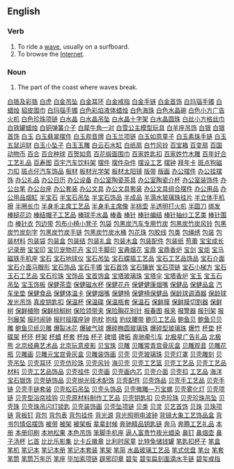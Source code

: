 ==English==
===Verb===
#To ride a [[wave]], usually on a surfboard.
#To browse the [[Internet]].
===Noun===
#The part of the coast where waves break.
[http://www.88558888.com/lipin002/001.htm 白锆及彩锆]
[http://www.88558888.com/lipin002/002.htm 白虎]
[http://www.88558888.com/lipin002/003.htm 白金吊坠]
[http://www.88558888.com/lipin002/004.htm 白金耳环]
[http://www.88558888.com/lipin002/005.htm 白金戒指]
[http://www.88558888.com/lipin002/006.htm 白金手链]
[http://www.88558888.com/lipin002/007.htm 白金首饰]
[http://www.88558888.com/lipin002/008.htm 白玛瑙手镯]
[http://www.88558888.com/lipin002/009.htm 白蜡烛]
[http://www.88558888.com/lipin002/010.htm 貂皮围巾]
[http://www.88558888.com/lipin002/011.htm 白玛瑙手镯]
[http://www.88558888.com/lipin002/012.htm 白色彩焰液体蜡烛]
[http://www.88558888.com/lipin002/013.htm 白色海珠]
[http://www.88558888.com/lipin002/014.htm 白色水晶碗]
[http://www.88558888.com/lipin002/015.htm 白色小方广告火机]
[http://www.88558888.com/lipin002/016.htm 白色珍珠项链]
[http://www.88558888.com/lipin002/017.htm 白水晶]
[http://www.88558888.com/lipin002/018.htm 白水晶吊坠]
[http://www.88558888.com/lipin002/019.htm 白水晶十字架]
[http://www.88558888.com/lipin002/020.htm 白水晶圆珠]
[http://www.88558888.com/lipin002/021.htm 白丝小方格丝巾]
[http://www.88558888.com/lipin002/022.htm 白铁罐蜡烛]
[http://www.88558888.com/lipin002/023.htm 白铜弹簧介子]
[http://www.88558888.com/lipin002/024.htm 白犀牛角一对]
[http://www.88558888.com/lipin002/025.htm 白雪公主模型玩具]
[http://www.88558888.com/lipin002/026.htm 白羊座吊饰]
[http://www.88558888.com/lipin002/027.htm 白银]
[http://www.88558888.com/lipin002/028.htm 白银首饰]
[http://www.88558888.com/lipin002/029.htm 白玉]
[http://www.88558888.com/lipin002/030.htm 白玉翡翠摆件]
[http://www.88558888.com/lipin002/031.htm 白玉观音牌]
[http://www.88558888.com/lipin002/032.htm 白玉兰项链]
[http://www.88558888.com/lipin002/033.htm 白玉如意童子]
[http://www.88558888.com/lipin002/034.htm 白玉素珠手链]
[http://www.88558888.com/lipin002/035.htm 白玉五鼠运财]
[http://www.88558888.com/lipin002/036.htm 白玉小坠子]
[http://www.88558888.com/lipin002/037.htm 白玉玉雕]
[http://www.88558888.com/lipin002/038.htm 白云石水缸]
[http://www.88558888.com/lipin002/039.htm 白纸扇]
[http://www.88558888.com/lipin002/040.htm 白竹风铃]
[http://www.88558888.com/lipin002/041.htm 百宝箱]
[http://www.88558888.com/lipin002/042.htm 百变扇]
[http://www.88558888.com/lipin002/043.htm 百国动物币]
[http://www.88558888.com/lipin002/044.htm 百合]
[http://www.88558888.com/lipin002/045.htm 百合种球]
[http://www.88558888.com/lipin002/046.htm 百贺如意]
[http://www.88558888.com/lipin002/047.htm 百花缎面围巾]
[http://www.88558888.com/lipin002/048.htm 百家姓匙扣]
[http://www.88558888.com/lipin002/049.htm 百家姓竹木雕]
[http://www.88558888.com/lipin002/050.htm 百年好合工艺礼品]
[http://www.88558888.com/lipin002/051.htm 百寿图]
[http://www.88558888.com/lipin002/052.htm 百宇汽车饮料架]
[http://www.88558888.com/lipin002/053.htm 摆件]
[http://www.88558888.com/lipin002/054.htm 摆件杂件]
[http://www.88558888.com/lipin002/055.htm 摆设工艺]
[http://www.88558888.com/lipin002/055.htm 摆钟]
[http://www.88558888.com/lipin002/056.htm 拜年卡]
[http://www.88558888.com/lipin002/057.htm 斑点狗磁力扣]
[http://www.88558888.com/lipin002/058.htm 斑点仔汽车饰品]
[http://www.88558888.com/lipin002/059.htm 板材]
[http://www.88558888.com/lipin002/060.htm 板材光学架]
[http://www.88558888.com/lipin002/061.htm 板材太阳镜]
[http://www.88558888.com/lipin002/062.htm 版带]
[http://www.88558888.com/lipin002/063.htm 版画]
[http://www.88558888.com/lipin002/064.htm 办公摆件]
[http://www.88558888.com/lipin002/065.htm 办公挂摆饰]
[http://www.88558888.com/lipin002/066.htm 办公礼品]
[http://www.88558888.com/lipin002/067.htm 办公日历]
[http://www.88558888.com/lipin002/068.htm 办公设备]
[http://www.88558888.com/lipin002/069.htm 办公室陶瓷茶具]
[http://www.88558888.com/lipin002/070.htm 办公室陶瓷介杯]
[http://www.88558888.com/lipin002/071.htm 办公室装饰件]
[http://www.88558888.com/lipin002/072.htm 办公台笔]
[http://www.88558888.com/lipin002/073.htm 办公台座]
[http://www.88558888.com/lipin002/074.htm 办公套装]
[http://www.88558888.com/lipin002/075.htm 办公文具]
[http://www.88558888.com/lipin002/076.htm 办公文具套装]
[http://www.88558888.com/lipin002/077.htm 办公文具组合摆件]
[http://www.88558888.com/lipin002/078.htm 办公用品]
[http://www.88558888.com/lipin002/079.htm 办公用品烟缸] 
[http://www.88558888.com/lipin002/080.htm 半宝石]
[http://www.88558888.com/lipin002/081.htm 半宝石吊坠]
[http://www.88558888.com/lipin002/082.htm 半宝石饰品]
[http://www.88558888.com/lipin002/083.htm 半成品]
[http://www.88558888.com/lipin002/084.htm 半滴水玻璃珠挂片]
[http://www.88558888.com/lipin002/085.htm 半立体手机擦]
[http://www.88558888.com/lipin002/086.htm 半圈长巾]
[http://www.88558888.com/lipin002/087.htm 半身毛主席工艺品]
[http://www.88558888.com/lipin002/088.htm 半身毛主席像]
[http://www.88558888.com/lipin002/089.htm 半桃壶]
[http://www.88558888.com/lipin002/090.htm 半透明打火机]
[http://www.88558888.com/lipin002/091.htm 半圆刀]
[http://www.88558888.com/lipin002/092.htm 绑发]
[http://www.88558888.com/lipin002/093.htm 棒槌花边]
[http://www.88558888.com/lipin002/094.htm 棒结帽子工艺品]
[http://www.88558888.com/lipin002/095.htm 棒球手水晶]
[http://www.88558888.com/lipin002/096.htm 棒香]
[http://www.88558888.com/lipin002/097.htm 棒针]
[http://www.88558888.com/lipin002/098.htm 棒针编结]
[http://www.88558888.com/lipin002/099.htm 棒针抽纱工艺类]
[http://www.88558888.com/lipin002/100.htm 棒针围巾]
[http://www.88558888.com/lipin002/101.htm 棒针衣]
[http://www.88558888.com/lipin002/102.htm 包边带]
[http://www.88558888.com/lipin002/103.htm 包布小椅小凳子]
[http://www.88558888.com/lipin002/104.htm 包袋]
[http://www.88558888.com/lipin002/105.htm 包黑炭汽车专用竹炭]
[http://www.88558888.com/lipin002/106.htm 包黑炭竹炭风铃]
[http://www.88558888.com/lipin002/107.htm 包黑炭竹炭刻字]
[http://www.88558888.com/lipin002/108.htm 包黑炭竹炭手链]
[http://www.88558888.com/lipin002/109.htm 包黑炭竹炭水桶]
[http://www.88558888.com/lipin002/110.htm 包花珠]
[http://www.88558888.com/lipin002/111.htm 包胶线]
[http://www.88558888.com/lipin002/112.htm 包类]
[http://www.88558888.com/lipin002/113.htm 包绳绣]
[http://www.88558888.com/lipin002/114.htm 包装]
[http://www.88558888.com/lipin002/115.htm 包装材料]
[http://www.88558888.com/lipin002/116.htm 包装袋]
[http://www.88558888.com/lipin002/117.htm 包装盒]
[http://www.88558888.com/lipin002/118.htm 包装结]
[http://www.88558888.com/lipin002/119.htm 包装礼盒]
[http://www.88558888.com/lipin002/120.htm 包装木盒]
[http://www.88558888.com/lipin002/121.htm 包装配件]
[http://www.88558888.com/lipin002/122.htm 包装纸]
[http://www.88558888.com/lipin002/123.htm 苞蕾]
[http://www.88558888.com/lipin002/124.htm 宝宝成长记录册]
[http://www.88558888.com/lipin002/125.htm 宝宝印]
[http://www.88558888.com/lipin002/126.htm 宝贝宠物花卉]
[http://www.88558888.com/lipin002/127.htm 宝贝手脚印]
[http://www.88558888.com/lipin002/128.htm 宝典烟花]
[http://www.88558888.com/lipin002/129.htm 宝鼎]
[http://www.88558888.com/lipin002/130.htm 宝鼎香炉]
[http://www.88558888.com/lipin002/131.htm 宝剑]
[http://www.88558888.com/lipin002/132.htm 宝炬]
[http://www.88558888.com/lipin002/133.htm 宝马磁铁手机座]
[http://www.88558888.com/lipin002/134.htm 宝石]
[http://www.88558888.com/lipin002/135.htm 宝石地球仪]
[http://www.88558888.com/lipin002/136.htm 宝石吊坠]
[http://www.88558888.com/lipin002/137.htm 宝石蝶插工艺品]
[http://www.88558888.com/lipin002/138.htm 宝石工艺品饰品]
[http://www.88558888.com/lipin002/139.htm 宝石介面]
[http://www.88558888.com/lipin002/140.htm 宝石介面马眼形]
[http://www.88558888.com/lipin002/141.htm 宝石饰品]
[http://www.88558888.com/lipin002/142.htm 宝石手镯]
[http://www.88558888.com/lipin002/143.htm 宝石首饰]
[http://www.88558888.com/lipin002/144.htm 宝石镶嵌]
[http://www.88558888.com/lipin002/145.htm 宝石项链]
[http://www.88558888.com/lipin002/146.htm 宝石小梯方]
[http://www.88558888.com/lipin002/147.htm 宝石玉石工艺品]
[http://www.88558888.com/lipin002/148.htm 宝石珍珠]
[http://www.88558888.com/lipin002/149.htm 宝饰品]
[http://www.88558888.com/lipin002/150.htm 宝首饰盒]
[http://www.88558888.com/lipin002/151.htm 宝塔玻璃珠]
[http://www.88558888.com/lipin002/152.htm 宝塔伞]
[http://www.88558888.com/lipin002/153.htm 宝塔香炉]
[http://www.88558888.com/lipin002/154.htm 宝玉]
[http://www.88558888.com/lipin002/155.htm 宝玉石吊坠]
[http://www.88558888.com/lipin002/156.htm 宝玉饰板]
[http://www.88558888.com/lipin002/157.htm 保健茶壶]
[http://www.88558888.com/lipin002/158.htm 保健磁水杯]
[http://www.88558888.com/lipin002/159.htm 保健花卉]
[http://www.88558888.com/lipin002/160.htm 保健健康烟嘴]
[http://www.88558888.com/lipin002/161.htm 保健品]
[http://www.88558888.com/lipin002/162.htm 保健品盒]
[http://www.88558888.com/lipin002/163.htm 汽车坐垫]
[http://www.88558888.com/lipin002/164.htm 保健食品]
[http://www.88558888.com/lipin002/165.htm 保健体温卡]
[http://www.88558888.com/lipin002/166.htm 保健烟嘴]
[http://www.88558888.com/lipin002/167.htm 保健椅]
[http://www.88558888.com/lipin002/168.htm 保健椅保健品]
[http://www.88558888.com/lipin002/169.htm 保龄球调酒器]
[http://www.88558888.com/lipin002/170.htm 保龄球发光吊饰]
[http://www.88558888.com/lipin002/171.htm 真皮钥匙扣]
[http://www.88558888.com/lipin002/172.htm 保温杯]
[http://www.88558888.com/lipin002/173.htm 保温碟]
[http://www.88558888.com/lipin002/174.htm 保温瓶套]
[http://www.88558888.com/lipin002/175.htm 保温石]
[http://www.88558888.com/lipin002/176.htm 保鲜膜]
[http://www.88558888.com/lipin002/177.htm 保鲜膜切割器]
[http://www.88558888.com/lipin002/178.htm 保鲜树]
[http://www.88558888.com/lipin002/179.htm 保鲜植物]
[http://www.88558888.com/lipin002/180.htm 保鲜棕榈树]
[http://www.88558888.com/lipin002/181.htm 保险领带夹]
[http://www.88558888.com/lipin002/182.htm 保险胸花别针]
[http://www.88558888.com/lipin002/183.htm 报春图]
[http://www.88558888.com/lipin002/184.htm 报夹]
[http://www.88558888.com/lipin002/185.htm 报警器]
[http://www.88558888.com/lipin002/186.htm 报刊架]
[http://www.88558888.com/lipin002/187.htm 报刊展架]
[http://www.88558888.com/lipin002/188.htm 报时闹钟]
[http://www.88558888.com/lipin002/189.htm 报时摇摆座钟]
[http://www.88558888.com/lipin002/190.htm 抱枕]
[http://www.88558888.com/lipin002/191.htm 抱柱]
[http://www.88558888.com/lipin002/192.htm 豹纹腰带]
[http://www.88558888.com/lipin002/193.htm 鲍贝工艺品]
[http://www.88558888.com/lipin002/194.htm 鲍鱼贝]
[http://www.88558888.com/lipin002/195.htm 鲍鱼贝贝雕]
[http://www.88558888.com/lipin002/196.htm 鲍鱼贝纸贝雕]
[http://www.88558888.com/lipin002/197.htm 爆裂冰花]
[http://www.88558888.com/lipin002/198.htm 爆破气球]
[http://www.88558888.com/lipin002/199.htm 爆碎椭圆玻璃珠]
[http://www.88558888.com/lipin002/200.htm 爆碎型玻璃珠]
[http://www.88558888.com/lipin002/201.htm 爆竹]
[http://www.88558888.com/lipin002/202.htm 杯垫]
[http://www.88558888.com/lipin002/203.htm 杯碟架]
[http://www.88558888.com/lipin002/204.htm 杯环]
[http://www.88558888.com/lipin002/205.htm 杯架]
[http://www.88558888.com/lipin002/206.htm 杯蜡]
[http://www.88558888.com/lipin002/207.htm 杯套]
[http://www.88558888.com/lipin002/208.htm 杯烛]
[http://www.88558888.com/lipin002/209.htm 杯子]
[http://www.88558888.com/lipin002/210.htm 碑塔]
[http://www.88558888.com/lipin002/211.htm 碑拓]
[http://www.88558888.com/lipin002/212.htm 奔驰牵引车]
[http://www.88558888.com/lipin002/213.htm 北极星广告礼品]
[http://www.88558888.com/lipin002/214.htm 北极熊]
[http://www.88558888.com/lipin002/215.htm 北京经典艺术品]
[http://www.88558888.com/lipin002/216.htm 北京玩意皮影]
[http://www.88558888.com/lipin002/217.htm 贝宝珠]
[http://www.88558888.com/lipin002/218.htm 贝雕]
[http://www.88558888.com/lipin002/219.htm 贝雕常青宫骨灰盒]
[http://www.88558888.com/lipin002/220.htm 贝雕观音]
[http://www.88558888.com/lipin002/221.htm 贝雕花瓶]
[http://www.88558888.com/lipin002/222.htm 贝雕画]
[http://www.88558888.com/lipin002/223.htm 贝雕元宝宫骨灰盒]
[http://www.88558888.com/lipin002/224.htm 贝雕装饰画]
[http://www.88558888.com/lipin002/225.htm 贝壳]
[http://www.88558888.com/lipin002/226.htm 贝壳玻璃珠]
[http://www.88558888.com/lipin002/227.htm 贝壳灯罩]
[http://www.88558888.com/lipin002/228.htm 贝壳雕刻]
[http://www.88558888.com/lipin002/229.htm 贝壳吊坠]
[http://www.88558888.com/lipin002/230.htm 贝壳耳环]
[http://www.88558888.com/lipin002/231.htm 贝壳仿珍珠]
[http://www.88558888.com/lipin002/232.htm 贝壳风铃]
[http://www.88558888.com/lipin002/232.htm 海贝壳]
[http://www.88558888.com/lipin002/233.htm 贝壳工艺篮]
[http://www.88558888.com/lipin002/234.htm 贝壳工艺品]
[http://www.88558888.com/lipin002/235.htm 贝壳工艺品材料]
[http://www.88558888.com/lipin002/236.htm 贝壳工艺品饰品]
[http://www.88558888.com/lipin002/237.htm 贝壳挂件]
[http://www.88558888.com/lipin002/238.htm 贝壳画]
[http://www.88558888.com/lipin002/239.htm 贝壳画内芯]
[http://www.88558888.com/lipin002/240.htm 贝壳介面]
[http://www.88558888.com/lipin002/241.htm 贝壳扣]
[http://www.88558888.com/lipin002/242.htm 工艺品]
[http://www.88558888.com/lipin002/243.htm 海洋宝石银饰]
[http://www.88558888.com/lipin002/244.htm 贝壳链饰品]
[http://www.88558888.com/lipin002/245.htm 贝壳抛光技术配饰]
[http://www.88558888.com/lipin002/246.htm 贝壳配件]
[http://www.88558888.com/lipin002/247.htm 贝壳饰品] 
[http://www.88558888.com/lipin002/248.htm 贝壳手工艺品] 
[http://www.88558888.com/lipin002/249.htm 贝壳手链]
[http://www.88558888.com/lipin002/250.htm 贝壳手链套装]
[http://www.88558888.com/lipin002/251.htm 贝壳松石吊坠]
[http://www.88558888.com/lipin002/252.htm 贝壳头饰品]
[http://www.88558888.com/lipin002/253.htm 贝壳微雕—万宝螺]
[http://www.88558888.com/lipin002/254.htm 贝壳雾化灯]
[http://www.88558888.com/lipin002/255.htm 贝壳项链]
[http://www.88558888.com/lipin002/256.htm 贝壳型浴帘挂钩]
[http://www.88558888.com/lipin002/257.htm 贝壳原材料制作工艺品]
[http://www.88558888.com/lipin002/258.htm 贝壳钥匙扣]
[http://www.88558888.com/lipin002/259.htm 贝壳珍珠]
[http://www.88558888.com/lipin002/260.htm 贝壳珍珠吊坠]
[http://www.88558888.com/lipin002/261.htm 贝壳珠]
[http://www.88558888.com/lipin002/262.htm 贝壳珠吊闪灯锁匙]
[http://www.88558888.com/lipin002/263.htm 贝壳装饰画]
[http://www.88558888.com/lipin002/264.htm 贝壳坠项链]
[http://www.88558888.com/lipin002/265.htm 贝类]
[http://www.88558888.com/lipin002/266.htm 贝灵]
[http://www.88558888.com/lipin002/267.htm 贝艺首饰]
[http://www.88558888.com/lipin002/268.htm 贝珠]
[http://www.88558888.com/lipin002/269.htm 贝珠项链]
[http://www.88558888.com/lipin002/270.htm 背板钉]
[http://www.88558888.com/lipin002/271.htm 背包]
[http://www.88558888.com/lipin002/272.htm 背包表]
[http://www.88558888.com/lipin002/273.htm 背包挂件]
[http://www.88558888.com/lipin002/274.htm 背光源]
[http://www.88558888.com/lipin002/275.htm 背光照明电波钟]
[http://www.88558888.com/lipin002/276.htm 背镜大象工艺饰品盒]
[http://www.88558888.com/lipin002/277.htm 背书包情侣摆饰]
[http://www.88558888.com/lipin002/278.htm 被带]
[http://www.88558888.com/lipin002/279.htm 被架]
[http://www.88558888.com/lipin002/280.htm 被架板]
[http://www.88558888.com/lipin002/281.htm 辈辈封候]
[http://www.88558888.com/lipin002/282.htm 奔驰精品钥匙链]
[http://www.88558888.com/lipin002/283.htm 奔马]
[http://www.88558888.com/lipin002/284.htm 奔腾工艺礼品]
[http://www.88558888.com/lipin002/285.htm 本册]
[http://www.88558888.com/lipin002/286.htm 本册印刷]
[http://www.88558888.com/lipin002/287.htm 本地松果]
[http://www.88558888.com/lipin002/288.htm 本色吊饰]
[http://www.88558888.com/lipin002/289.htm 笨脚手机座]
[http://www.88558888.com/lipin002/290.htm 逼人富贵竹夜光蜡染]
[http://www.88558888.com/lipin002/291.htm 鼻钉]
[http://www.88558888.com/lipin002/292.htm 鼻烟壶]
[http://www.88558888.com/lipin002/293.htm 鼻子汤杯]
[http://www.88558888.com/lipin002/294.htm 匕首]
[http://www.88558888.com/lipin002/295.htm 比比乐影集]
[http://www.88558888.com/lipin002/296.htm 比卡丘徽章]
[http://www.88558888.com/lipin002/297.htm 比利时尿童]
[http://www.88558888.com/lipin002/298.htm 比特兔储钱罐]
[http://www.88558888.com/lipin002/299.htm 笔匙扣杯子]
[http://www.88558888.com/lipin002/300.htm 笔盒]
[http://www.88558888.com/lipin002/301.htm 笔机]
[http://www.88558888.com/lipin002/302.htm 笔记本]
[http://www.88558888.com/lipin002/303.htm 笔记本册]
[http://www.88558888.com/lipin002/304.htm 笔记本套装]
[http://www.88558888.com/lipin002/305.htm 笔架]
[http://www.88558888.com/lipin002/306.htm 笔简]
[http://www.88558888.com/lipin002/307.htm 水晶玻璃工艺品]
[http://www.88558888.com/lipin002/308.htm 笔式优盘]
[http://www.88558888.com/lipin002/309.htm 笔台]
[http://www.88558888.com/lipin002/310.htm 笔套]
[http://www.88558888.com/lipin002/311.htm 笔筒]
[http://www.88558888.com/lipin002/312.htm 笔筒万年历]
[http://www.88558888.com/lipin002/313.htm 笔座]
[http://www.88558888.com/lipin002/314.htm 毕加索项链]
[http://www.88558888.com/lipin002/315.htm 辟邪印章]
[http://www.88558888.com/lipin002/316.htm 碧玺]
[http://www.88558888.com/lipin002/317.htm 碧玺扁刻面滴水手链]
[http://www.88558888.com/lipin002/318.htm 碧玺戒指]